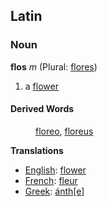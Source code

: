 ==Latin==
===Noun===
'''flos''' ''m'' (Plural: [[flores]])

#a [[flower]]
====Derived Words====
:[[floreo]], [[floreus]]

'''Translations'''

*[[English]]: [[flower]]
*[[French]]: [[fleur]]
*[[Greek]]: [[anthe|&aacute;nth[e]]]